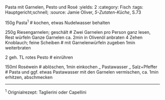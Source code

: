 Pasta mit Garnelen, Pesto und Rosé
:yields: 2
:category: Fisch
:tags: Hauptgericht;schnell;
:source: Jamie Oliver, _5-Zutaten-Küche_, S.73

150g Pasta^1^
# kochen, etwas Nudelwasser behalten

250g Riesengarnelen; geschält
# Zwei Garnelen pro Person ganz lesen, Rest würfeln
  Ganze Garnelen ca. 2min in Olivenöl anbraten
4 Zehen Knoblauch; feine Scheiben
# mit Garnelenwürfeln zugeben 1min weiterbraten

2 geh. TL rotes Pesto
# einrühren

150ml Roséwein
# ablöschen, 1min einkochen
_ Pastawasser
_ Salz+Pfeffer
# Pasta und ggf. etwas Pastawasser mit den Garnelen vermischen, ca. 1min erhitzen, abschmecken



---
^1^ Orignialrezept: Taglierini oder Capellini